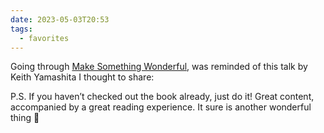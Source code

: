 ```yaml
---
date: 2023-05-03T20:53
tags:
  - favorites
---
```


Going through [Make Something Wonderful](https://stevejobsarchive.com/book), was reminded of this talk by Keith Yamashita I thought to share:

<YouTubePlayer src="https://www.youtube-nocookie.com/embed/lL_VIAnOaaM" />

P.S. If you haven’t checked out the book already, just do it! Great content, accompanied by a great reading experience. It sure is another wonderful thing 🤘

